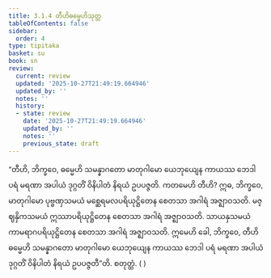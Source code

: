 ```yaml
---
title: 3.1.4 တီဟိဓမ္မေဟိသုတ္တ
tableOfContents: false
sidebar:
  order: 4
type: tipitaka
basket: su
book: sn
review:
  current: review
  updated: '2025-10-27T21:49:19.664946'
  updated_by: ''
  notes: ''
  history:
  - state: review
    date: '2025-10-27T21:49:19.664946'
    updated_by: ''
    notes: ''
    previous_state: draft
---
```



<ReviewStatus review={frontmatter.review} showDetails={true} />

<HypothesisAnnotation frontmatter={frontmatter} />

<DynamicBreadcrumb />

<Division number="283" book="sn" e="ch" v="18" p="321">

<Paragraph number="1245" book="sn">
“တီဟိ, ဘိက္ခဝေ, ဓမ္မေဟိ သမန္နာဂတော မာတုဂါမော ယေဘုယျေန ကာယဿ ဘေဒါ ပရံ မရဏာ အပါယံ ဒုဂ္ဂတိံ ဝိနိပါတံ နိရယံ ဥပပဇ္ဇတိ. ကတမေဟိ တီဟိ? ဣဓ, ဘိက္ခဝေ, မာတုဂါမော ပုဗ္ဗဏှသမယံ မစ္ဆေရမလပရိယုဋ္ဌိတေန စေတသာ အဂါရံ အဇ္ဈာဝသတိ. မဇ္ဈနှိကသမယံ ဣဿာပရိယုဋ္ဌိတေန စေတသာ အဂါရံ အဇ္ဈာဝသတိ. သာယနှသမယံ ကာမရာဂပရိယုဋ္ဌိတေန စေတသာ အဂါရံ အဇ္ဈာဝသတိ. ဣမေဟိ ခေါ, ဘိက္ခဝေ, တီဟိ ဓမ္မေဟိ သမန္နာဂတော မာတုဂါမော ယေဘုယျေန ကာယဿ ဘေဒါ ပရံ မရဏာ အပါယံ ဒုဂ္ဂတိံ ဝိနိပါတံ နိရယံ ဥပပဇ္ဇတီ”တိ.

</Paragraph>
</Division>

<Paragraph number="1246" type="center" book="sn">
စတုတ္ထံ.



</Paragraph>

<Paragraph number="1247" type="center" book="sn">
( )
</Paragraph>